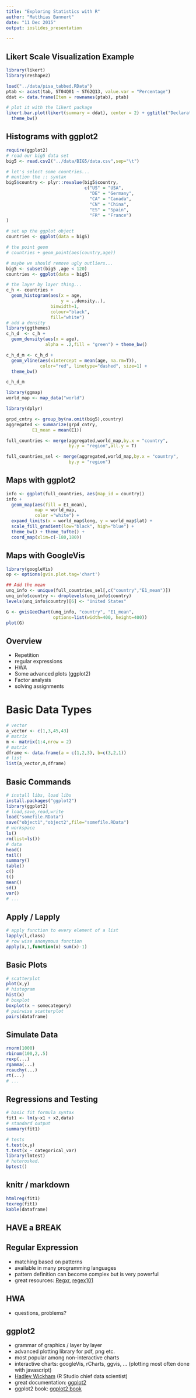 ```yaml
---
title: "Exploring Statistics with R"
author: "Matthias Bannert"
date: "11 Dec 2015"
output: ioslides_presentation

---
```


## Likert Scale Visualization Example

```r
library(likert)
library(reshape2)

load("../data/pisa_tabbed.RData")
ptab <- acast(tab, ST04Q01 ~ ST62Q13, value.var = "Percentage")
ddat <- data.frame(Item = rownames(ptab), ptab)

# plot it with the likert package
likert.bar.plot(likert(summary = ddat), center = 2) + ggtitle("Declarative Fraction") + 
  theme_bw()

```

## Histograms with ggplot2

```r
require(ggplot2)
# read our big5 data set
big5 <- read.csv2("../data/BIG5/data.csv",sep="\t")

# let's select some countries... 
# mention the :: syntax
big5$country <- plyr::revalue(big5$country,
                              c("US" = "USA",
                                "DE" = "Germany",
                                "CA" = "Canada",
                                "CN" = "China",
                                "ES" = "Spain",
                                "FR" = "France")
)

# set up the ggplot object
countries <- ggplot(data = big5) 

# the point geom
# countries + geom_point(aes(country,age))

# maybe we should remove ugly outliers...
big5 <- subset(big5 ,age < 120)
countries <- ggplot(data = big5) 

# the layer by layer thing... 
c_h <- countries +
  geom_histogram(aes(x = age,
                     y = ..density..),
                 binwidth=1,
                 colour="black",
                 fill="white")
# add a density
library(ggthemes)
c_h_d  <- c_h +
  geom_density(aes(x = age),
               alpha = .2,fill = "green") + theme_bw()

c_h_d_m <- c_h_d + 
  geom_vline(aes(xintercept = mean(age, na.rm=T)),
             color="red", linetype="dashed", size=1) +
  theme_bw()

c_h_d_m

library(ggmap)
world_map <- map_data("world")

library(dplyr)

grpd_cntry <- group_by(na.omit(big5),country)
aggregated <- summarize(grpd_cntry,
          E1_mean = mean(E1))

full_countries <- merge(aggregated,world_map,by.x = "country",
                        by.y = "region",all.y = T)

full_countries_sel <- merge(aggregated,world_map,by.x = "country",
                        by.y = "region")


```

## Maps with ggplot2
```r
info <- ggplot(full_countries, aes(map_id = country))
info + 
  geom_map(aes(fill = E1_mean),
           map = world_map,
           color ="white") + 
  expand_limits(x = world_map$long, y = world_map$lat) +
  scale_fill_gradient(low="black", high="blue") +
  theme_bw() + theme_tufte() +
  coord_map(xlim=c(-180,180))

```



## Maps with GoogleVis

```r
library(googleVis)
op <- options(gvis.plot.tag='chart')
```

```r
## Add the mean
unq_info <- unique(full_countries_sel[,c("country","E1_mean")])
unq_info$country <- droplevels(unq_info$country)
levels(unq_info$country)[6] <- "United States"

G <- gvisGeoChart(unq_info, "country", "E1_mean", 
                  options=list(width=400, height=400))
plot(G)
```

## Overview

- Repetition
- regular expressions 
- HWA
- Some advanced plots (ggplot2)
- Factor analysis
- solving assignments

# Basic Data Types
```r
# vector
a_vector <- c(1,3,45,43)
# matrix
m <- matrix(1:4,nrow = 2)
# matrix
dframe <- data.frame(a = c(1,2,3), b=c(3,2,1))
# list
list(a_vector,m,dframe)
```

## Basic Commands

```r
# install libs, load libs
install.packages("ggplot2")
library(ggplot2)
# load,save,read,write
load("somefile.RData")
save("object1","object2",file="somefile.RData")
# workspace
ls()
rm(list=ls())
# data
head()
tail()
summary()
table()
c()
t()
mean()
sd()
var()
# ... 
```

## Apply / Lapply
```r
# apply function to every element of a list
lapply(l,class)
# row wise anonymous function
apply(x,1,function(x) sum(x)-1)
```


## Basic Plots
```r
# scatterplot
plot(x,y)
# histogram
hist(x)
# boxplot
boxplot(x ~ somecategory)
# pairwise scatterplot
pairs(dataframe)
```

## Simulate Data 
```r
rnorm(1000)
rbinom(100,2,.5)
rexp(...)
rgamma(...)
rcauchy(...)
rt(...)
# ...
```

## Regressions and Testing
```r
# basic fit formula syntax
fit1 <- lm(y~x1 + x2,data)
# standard output
summary(fit1)

# tests
t.test(x,y)
t.test(x ~ categorical_var)
library(lmtest)
# heterosked.
bptest()

```

## knitr / markdown

```r
htmlreg(fit1)
texreg(fit1)
kable(dataframe)

```

<!-- break !!-->

## HAVE a BREAK 

## Regular Expression

- matching based on patterns
- available in many programming languages
- pattern definition can become complex but is very powerful
- great resources: [Regxr](http://regexr.com/), [regex101](https://regex101.com)


## HWA

- questions, problems? 


## ggplot2 

- grammar of graphics / layer by layer
- advanced plotting library for pdf, png etc. 
- most popular among non-interactive charts
- interactive charts: googleVis, rCharts, ggvis, ... 
(plotting most often done with javascript)
- [Hadley Wickham](http://had.co.nz/) (R Studio chief data scientist)
- great documentation: [ggplot2](http://docs.ggplot2.org/current/)
- ggplot2 book: [ggplot2 book](http://ggplot2.org/book/)



















